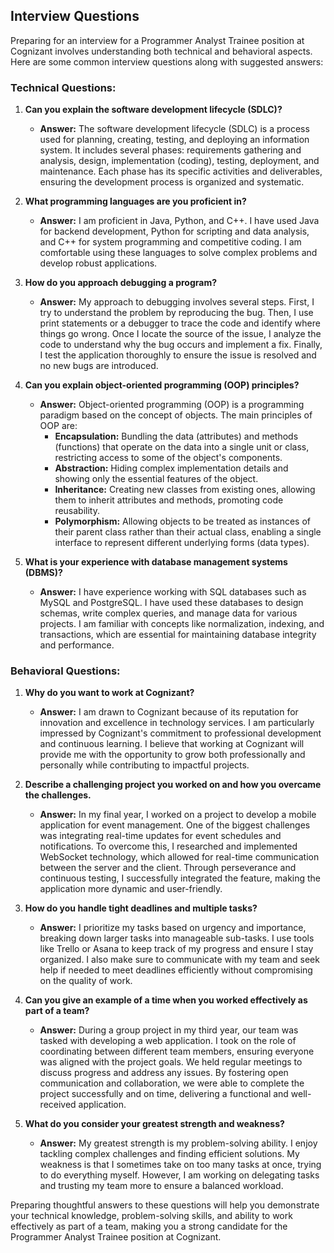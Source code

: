## Interview Questions

Preparing for an interview for a Programmer Analyst Trainee position at Cognizant involves understanding both technical and behavioral aspects. Here are some common interview questions along with suggested answers:

### Technical Questions:

1. **Can you explain the software development lifecycle (SDLC)?**
   - **Answer:** The software development lifecycle (SDLC) is a process used for planning, creating, testing, and deploying an information system. It includes several phases: requirements gathering and analysis, design, implementation (coding), testing, deployment, and maintenance. Each phase has its specific activities and deliverables, ensuring the development process is organized and systematic.

2. **What programming languages are you proficient in?**
   - **Answer:** I am proficient in Java, Python, and C++. I have used Java for backend development, Python for scripting and data analysis, and C++ for system programming and competitive coding. I am comfortable using these languages to solve complex problems and develop robust applications.

3. **How do you approach debugging a program?**
   - **Answer:** My approach to debugging involves several steps. First, I try to understand the problem by reproducing the bug. Then, I use print statements or a debugger to trace the code and identify where things go wrong. Once I locate the source of the issue, I analyze the code to understand why the bug occurs and implement a fix. Finally, I test the application thoroughly to ensure the issue is resolved and no new bugs are introduced.

4. **Can you explain object-oriented programming (OOP) principles?**
   - **Answer:** Object-oriented programming (OOP) is a programming paradigm based on the concept of objects. The main principles of OOP are:
     - **Encapsulation:** Bundling the data (attributes) and methods (functions) that operate on the data into a single unit or class, restricting access to some of the object's components.
     - **Abstraction:** Hiding complex implementation details and showing only the essential features of the object.
     - **Inheritance:** Creating new classes from existing ones, allowing them to inherit attributes and methods, promoting code reusability.
     - **Polymorphism:** Allowing objects to be treated as instances of their parent class rather than their actual class, enabling a single interface to represent different underlying forms (data types).

5. **What is your experience with database management systems (DBMS)?**
   - **Answer:** I have experience working with SQL databases such as MySQL and PostgreSQL. I have used these databases to design schemas, write complex queries, and manage data for various projects. I am familiar with concepts like normalization, indexing, and transactions, which are essential for maintaining database integrity and performance.

### Behavioral Questions:

1. **Why do you want to work at Cognizant?**
   - **Answer:** I am drawn to Cognizant because of its reputation for innovation and excellence in technology services. I am particularly impressed by Cognizant's commitment to professional development and continuous learning. I believe that working at Cognizant will provide me with the opportunity to grow both professionally and personally while contributing to impactful projects.

2. **Describe a challenging project you worked on and how you overcame the challenges.**
   - **Answer:** In my final year, I worked on a project to develop a mobile application for event management. One of the biggest challenges was integrating real-time updates for event schedules and notifications. To overcome this, I researched and implemented WebSocket technology, which allowed for real-time communication between the server and the client. Through perseverance and continuous testing, I successfully integrated the feature, making the application more dynamic and user-friendly.

3. **How do you handle tight deadlines and multiple tasks?**
   - **Answer:** I prioritize my tasks based on urgency and importance, breaking down larger tasks into manageable sub-tasks. I use tools like Trello or Asana to keep track of my progress and ensure I stay organized. I also make sure to communicate with my team and seek help if needed to meet deadlines efficiently without compromising on the quality of work.

4. **Can you give an example of a time when you worked effectively as part of a team?**
   - **Answer:** During a group project in my third year, our team was tasked with developing a web application. I took on the role of coordinating between different team members, ensuring everyone was aligned with the project goals. We held regular meetings to discuss progress and address any issues. By fostering open communication and collaboration, we were able to complete the project successfully and on time, delivering a functional and well-received application.

5. **What do you consider your greatest strength and weakness?**
   - **Answer:** My greatest strength is my problem-solving ability. I enjoy tackling complex challenges and finding efficient solutions. My weakness is that I sometimes take on too many tasks at once, trying to do everything myself. However, I am working on delegating tasks and trusting my team more to ensure a balanced workload.

Preparing thoughtful answers to these questions will help you demonstrate your technical knowledge, problem-solving skills, and ability to work effectively as part of a team, making you a strong candidate for the Programmer Analyst Trainee position at Cognizant.